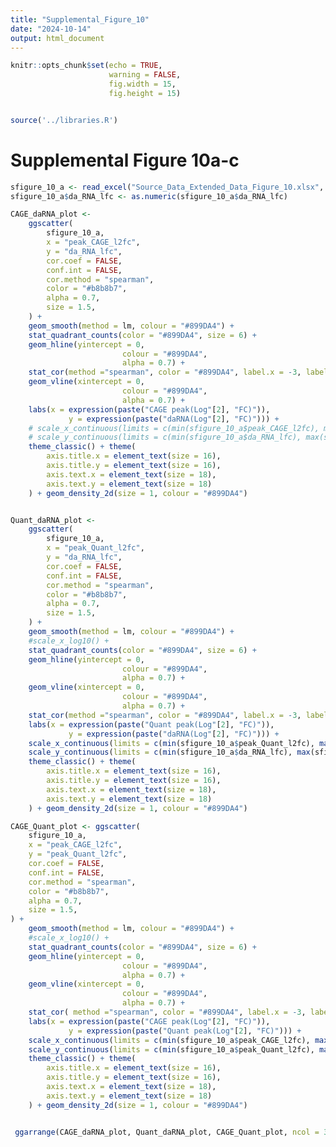 ```yaml
---
title: "Supplemental_Figure_10"
date: "2024-10-14"
output: html_document
---
```


```r
knitr::opts_chunk$set(echo = TRUE,
                      warning = FALSE,
                      fig.width = 15,
                      fig.height = 15)


source('../libraries.R')

```


# Supplemental Figure 10a-c

```r
sfigure_10_a <- read_excel("Source_Data_Extended_Data_Figure_10.xlsx", sheet = 'ExtDataFig10a-c' )
sfigure_10_a$da_RNA_lfc <- as.numeric(sfigure_10_a$da_RNA_lfc)
```


```r
CAGE_daRNA_plot <-
	ggscatter(
		sfigure_10_a,
		x = "peak_CAGE_l2fc",
		y = "da_RNA_lfc",
		cor.coef = FALSE,
		conf.int = FALSE,
		cor.method = "spearman",
		color = "#b8b8b7",
		alpha = 0.7,
		size = 1.5,
	) +
	geom_smooth(method = lm, colour = "#899DA4") +
	stat_quadrant_counts(color = "#899DA4", size = 6) +
	geom_hline(yintercept = 0,
						 colour = "#899DA4",
						 alpha = 0.7) +
	stat_cor(method ="spearman", color = "#899DA4", label.x = -3, label.y = -5.65, size = 6) +
	geom_vline(xintercept = 0,
						 colour = "#899DA4",
						 alpha = 0.7) +
	labs(x = expression(paste("CAGE peak(Log"[2], "FC)")),
			 y = expression(paste("daRNA(Log"[2], "FC)"))) +
	# scale_x_continuous(limits = c(min(sfigure_10_a$peak_CAGE_l2fc), max(sfigure_10_a$peak_CAGE_l2fc)), breaks = seq(-6, 8, by =2)) +
	# scale_y_continuous(limits = c(min(sfigure_10_a$da_RNA_lfc), max(sfigure_10_a$da_RNA_lfc)), breaks = seq(-6, 8, by =2)) +
	theme_classic() + theme(
		axis.title.x = element_text(size = 16),
		axis.title.y = element_text(size = 16),
		axis.text.x = element_text(size = 18),
		axis.text.y = element_text(size = 18)
	) + geom_density_2d(size = 1, colour = "#899DA4")


Quant_daRNA_plot <-
	ggscatter(
		sfigure_10_a,
		x = "peak_Quant_l2fc",
		y = "da_RNA_lfc",
		cor.coef = FALSE,
		conf.int = FALSE,
		cor.method = "spearman",
		color = "#b8b8b7",
		alpha = 0.7,
		size = 1.5,
	) +
	geom_smooth(method = lm, colour = "#899DA4") +
	#scale_x_log10() +
	stat_quadrant_counts(color = "#899DA4", size = 6) +
	geom_hline(yintercept = 0,
						 colour = "#899DA4",
						 alpha = 0.7) +
	geom_vline(xintercept = 0,
						 colour = "#899DA4",
						 alpha = 0.7) +
	stat_cor(method ="spearman", color = "#899DA4", label.x = -3, label.y = -5.65, size = 6) +
	labs(x = expression(paste("Quant peak(Log"[2], "FC)")),
			 y = expression(paste("daRNA(Log"[2], "FC)"))) +
	scale_x_continuous(limits = c(min(sfigure_10_a$peak_Quant_l2fc), max(sfigure_10_a$peak_Quant_l2fc)), breaks = seq(-6, 8, by =2)) +
	scale_y_continuous(limits = c(min(sfigure_10_a$da_RNA_lfc), max(sfigure_10_a$da_RNA_lfc)), breaks = seq(-6, 8, by =2)) +
	theme_classic() + theme(
		axis.title.x = element_text(size = 16),
		axis.title.y = element_text(size = 16),
		axis.text.x = element_text(size = 18),
		axis.text.y = element_text(size = 18)
	) + geom_density_2d(size = 1, colour = "#899DA4")

CAGE_Quant_plot <- ggscatter(
	sfigure_10_a,
	x = "peak_CAGE_l2fc",
	y = "peak_Quant_l2fc",
	cor.coef = FALSE,
	conf.int = FALSE,
	cor.method = "spearman",
	color = "#b8b8b7",
	alpha = 0.7,
	size = 1.5,
) +
	geom_smooth(method = lm, colour = "#899DA4") +
	#scale_x_log10() +
	stat_quadrant_counts(color = "#899DA4", size = 6) +
	geom_hline(yintercept = 0,
						 colour = "#899DA4",
						 alpha = 0.7) +
	geom_vline(xintercept = 0,
						 colour = "#899DA4",
						 alpha = 0.7) +
	stat_cor( method ="spearman", color = "#899DA4", label.x = -3, label.y = -5.65, size = 6) +
	labs(x = expression(paste("CAGE peak(Log"[2], "FC)")),
			 y = expression(paste("Quant peak(Log"[2], "FC)"))) +
	scale_x_continuous(limits = c(min(sfigure_10_a$peak_CAGE_l2fc), max(sfigure_10_a$peak_CAGE_l2fc)), breaks = seq(-6, 8, by =2)) +
	scale_y_continuous(limits = c(min(sfigure_10_a$peak_Quant_l2fc), max(sfigure_10_a$peak_Quant_l2fc)), breaks = seq(-6, 8, by =2)) +
	theme_classic() + theme(
		axis.title.x = element_text(size = 16),
		axis.title.y = element_text(size = 16),
		axis.text.x = element_text(size = 18),
		axis.text.y = element_text(size = 18)
	) + geom_density_2d(size = 1, colour = "#899DA4")


 ggarrange(CAGE_daRNA_plot, Quant_daRNA_plot, CAGE_Quant_plot, ncol = 3,common.legend = TRUE)
```